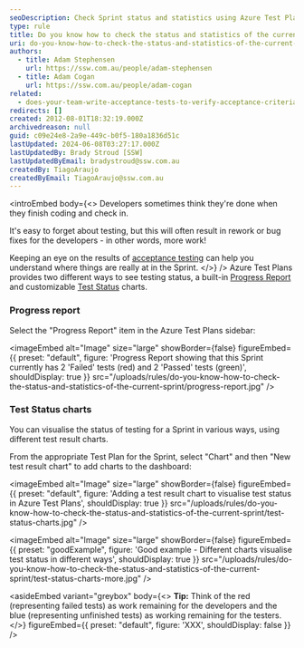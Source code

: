 ```yaml
---
seoDescription: Check Sprint status and statistics using Azure Test Plans' Progress Report and customizable Test Status charts.
type: rule
title: Do you know how to check the status and statistics of the current Sprint?
uri: do-you-know-how-to-check-the-status-and-statistics-of-the-current-sprint
authors:
  - title: Adam Stephensen
    url: https://ssw.com.au/people/adam-stephensen
  - title: Adam Cogan
    url: https://ssw.com.au/people/adam-cogan
related:
  - does-your-team-write-acceptance-tests-to-verify-acceptance-criteria
redirects: []
created: 2012-08-01T18:32:19.000Z
archivedreason: null
guid: c09e24e8-2a9e-449c-b0f5-180a1836d51c
lastUpdated: 2024-06-08T03:27:17.000Z
lastUpdatedBy: Brady Stroud [SSW]
lastUpdatedByEmail: bradystroud@ssw.com.au
createdBy: TiagoAraujo
createdByEmail: TiagoAraujo@ssw.com.au
---
```


<introEmbed
  body={<>
Developers sometimes think they're done when they finish coding and check in.

It's easy to forget about testing, but this will often result in rework or bug fixes for the developers - in other words, more work!

Keeping an eye on the results of [acceptance testing](/does-your-team-write-acceptance-tests-to-verify-acceptance-criteria) can help you understand where things are really at in the Sprint.
  </>}
/>
Azure Test Plans provides two different ways to see testing status, a built-in [Progress Report](https://docs.microsoft.com/en-us/azure/devops/test/progress-report?view=azure-devops&WT.mc_id=AZ-MVP-33518) and customizable [Test Status](https://docs.microsoft.com/en-us/azure/devops/test/track-test-status?view=azure-devops&WT.mc_id=AZ-MVP-33518) charts.

### Progress report

Select the "Progress Report" item in the Azure Test Plans sidebar:


<imageEmbed
  alt="Image"
  size="large"
  showBorder={false}
  figureEmbed={{
    preset: "default",
    figure: 'Progress Report showing that this Sprint currently has 2 \'Failed\' tests (red) and 2 \'Passed\' tests (green)',
    shouldDisplay: true
  }}
  src="/uploads/rules/do-you-know-how-to-check-the-status-and-statistics-of-the-current-sprint/progress-report.jpg"
/>

### Test Status charts

You can visualise the status of testing for a Sprint in various ways, using different test result charts.

From the appropriate Test Plan for the Sprint, select "Chart" and then "New test result chart" to add charts to the dashboard:


<imageEmbed
  alt="Image"
  size="large"
  showBorder={false}
  figureEmbed={{
    preset: "default",
    figure: 'Adding a test result chart to visualise test status in Azure Test Plans',
    shouldDisplay: true
  }}
  src="/uploads/rules/do-you-know-how-to-check-the-status-and-statistics-of-the-current-sprint/test-status-charts.jpg"
/>

<imageEmbed
  alt="Image"
  size="large"
  showBorder={false}
  figureEmbed={{
    preset: "goodExample",
    figure: 'Good example - Different charts visualise test status in different ways',
    shouldDisplay: true
  }}
  src="/uploads/rules/do-you-know-how-to-check-the-status-and-statistics-of-the-current-sprint/test-status-charts-more.jpg"
/>

<asideEmbed
  variant="greybox"
  body={<>
    **Tip:** Think of the red (representing failed tests) as work remaining for the developers and the blue (representing unfinished tests) as working remaining for the testers.
  </>}
  figureEmbed={{
    preset: "default",
    figure: 'XXX',
    shouldDisplay: false
  }}
/>
